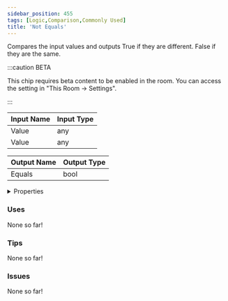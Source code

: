 ```yaml
---
sidebar_position: 455
tags: [Logic,Comparison,Commonly Used]
title: 'Not Equals'
---
```


Compares the input values and outputs True if they are different. False if they are the same.

:::caution BETA

This chip requires beta content to be enabled in the room. You can access the setting in "This Room -> Settings".

:::


<EsbSvg />

| Input Name | Input Type |
|-----------|-----------|
| Value | any |
| Value | any |

| Output Name | Output Type |
|-----------|-----------|
| Equals | bool |


<details>
  <summary>Properties</summary>
  <div>
    <div>
    <table>
      <thead>
        <tr>
          <th>Is beta required?</th>
          <th>✅</th>
        </tr>
        <tr>
          <th>Is this chip a trolling risk?</th>
          <th>❌</th>
        </tr>
        <tr>
          <th>Is this chip a role assignment risk?</th>
          <th>❌</th>
        </tr>
        <tr>
          <th>Chip UUID</th>
          <th>98a46410-ddd1-46b8-a99e-0642f75a0861</th>
        </tr>
      </thead>
    </table>
    </div>
  </div>
</details>

### Uses

None so far!

### Tips

None so far!

### Issues

None so far!